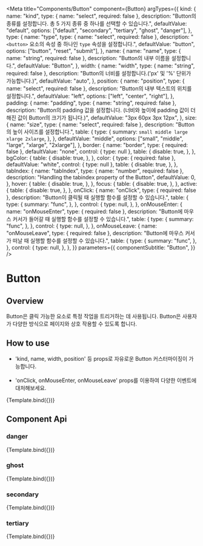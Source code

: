 
<Meta
  title="Components/Button"
  component={Button}
  argTypes={{
    kind: {
      name: "kind",
      type: { name: "select", required: false },
      description:
        "Button의 종류를 설정합니다. 총 5 가지 종류 중 하나를 선택할 수 있습니다.",
      defaultValue: "default",
      options: ["default", "secondary", "tertiary", "ghost", "danger"],
    },
    type: {
      name: "type",
      type: { name: "select", required: false },
      description: "`<button>` 요소의 속성 중 하나인 `type` 속성을 설정합니다.",
      defaultValue: "button",
      options: ["button", "reset", "submit"],
    },
    name: {
      name: "name",
      type: { name: "string", required: false },
      description: "Button의 내부 이름을 설정합니다.",
      defaultValue: "Button",
    },
    width: {
      name: "width",
      type: { name: "string", required: false },
      description:
        "Button의 너비를 설정합니다.('px' 및 '%' 단위가 가능합니다.)",
      defaultValue: "auto",
    },
    position: {
      name: "position",
      type: { name: "select", required: false },
      description: "Button의 내부 텍스트의 위치를 설정합니다.",
      defaultValue: "left",
      options: ["left", "center", "right"],
    },
    padding: {
      name: "padding",
      type: { name: "string", required: false },
      description:
        "Button의 padding 값을 설정합니다. (너비와 높이에 padding 값이 더해진 값이 Button의 크기가 됩니다.)",
      defaultValue: "3px 60px 3px 12px",
    },
    size: {
      name: "size",
      type: { name: "select", required: false },
      description: "Button의 높이 사이즈를 설정합니다.",
      table: {
        type: {
          summary: `small middle large xlarge 2xlarge`,
        },
      },
      defaultValue: "middle",
      options: ["small", "middle", "large", "xlarge", "2xlarge"],
    },
    border: {
      name: "border",
      type: { required: false },
      defaultValue: "none",
      control: { type: null },
      table: {
        disable: true,
      },
    },
    bgColor: {
      table: {
        disable: true,
      },
    },
    color: {
      type: { required: false },
      defaultValue: "white",
      control: { type: null },
      table: {
        disable: true,
      },
    },
    tabIndex: {
      name: "tabIndex",
      type: { name: "number", required: false },
      description: "Handling the tabindex property of the Button",
      defaultValue: 0,
    },
    hover: {
      table: {
        disable: true,
      },
    },
    focus: {
      table: {
        disable: true,
      },
    },
    active: {
      table: {
        disable: true,
      },
    },
    onClick: {
      name: "onClick",
      type: { required: false },
      description: "Button이 클릭될 때 실행할 함수를 설정할 수 있습니다.",
      table: {
        type: {
          summary: "func",
        },
      },
      control: {
        type: null,
      },
    },
    onMouseEnter: {
      name: "onMouseEnter",
      type: { required: false },
      description:
        "Button에 마우스 커서가 들어갈 때 실행할 함수를 설정할 수 있습니다.",
      table: {
        type: {
          summary: "func",
        },
      },
      control: {
        type: null,
      },
    },
    onMouseLeave: {
      name: "onMouseLeave",
      type: { required: false },
      description:
        "Button에 마우스 커서가 떠날 때 실행할 함수를 설정할 수 있습니다.",
      table: {
        type: {
          summary: "func",
        },
      },
      control: {
        type: null,
      },
    },
  }}
  parameters={{
    componentSubtitle: "Button",
  }}
/>

# Button

## Overview

Button은 클릭 가능한 요소로 특정 작업을 트리거하는 데 사용됩니다. Button은 사용자가 다양한 방식으로 페이지와 상호 작용할 수 있도록 합니다.


## How to use

- 'kind, name, width, position' 등 props로 자유로운 Button 커스터마이징이 가능합니다.<br/><br/>
- 'onClick, onMouseEnter, onMouseLeave' props를 이용하여 다양한 이벤트에 대처해보세요.

<Canvas>
  <Story
    name="Default"
    args={{
      kind: "default",
    }}
  >
    {Template.bind({})}
  </Story>
</Canvas>

## Component Api

<ArgsTable story="Default" />

### danger

<Canvas>
  <Story
    name="Danger"
    args={{
      kind: "danger",
    }}
  >
    {Template.bind({})}
  </Story>
</Canvas>

### ghost

<Canvas>
  <Story
    name="Ghost"
    args={{
      kind: "ghost",
    }}
  >
    {Template.bind({})}
  </Story>
</Canvas>

### secondary

<Canvas>
  <Story
    name="Secondary"
    args={{
      kind: "secondary",
    }}
  >
    {Template.bind({})}
  </Story>
</Canvas>

### tertiary

<Canvas>
  <Story
    name="Tertiary"
    args={{
      kind: "tertiary",
    }}
  >
    {Template.bind({})}
  </Story>
</Canvas>
